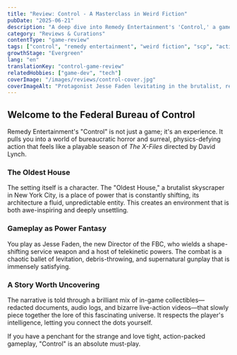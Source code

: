 ```yaml
---
title: "Review: Control - A Masterclass in Weird Fiction"
pubDate: "2025-06-21"
description: "A deep dive into Remedy Entertainment's 'Control,' a game that blends third-person action with a captivating and surreal narrative inspired by the SCP Foundation."
category: "Reviews & Curations"
contentType: "game-review"
tags: ["control", "remedy entertainment", "weird fiction", "scp", "action-adventure"]
growthStage: "Evergreen"
lang: "en"
translationKey: "control-game-review"
relatedHobbies: ["game-dev", "tech"]
coverImage: "/images/reviews/control-cover.jpg"
coverImageAlt: "Protagonist Jesse Faden levitating in the brutalist, reality-bending halls of the Oldest House."
---
```


## Welcome to the Federal Bureau of Control

Remedy Entertainment's "Control" is not just a game; it's an experience. It pulls you into a world of bureaucratic horror and surreal, physics-defying action that feels like a playable season of *The X-Files* directed by David Lynch.

### The Oldest House
The setting itself is a character. The "Oldest House," a brutalist skyscraper in New York City, is a place of power that is constantly shifting, its architecture a fluid, unpredictable entity. This creates an environment that is both awe-inspiring and deeply unsettling.

### Gameplay as Power Fantasy
You play as Jesse Faden, the new Director of the FBC, who wields a shape-shifting service weapon and a host of telekinetic powers. The combat is a chaotic ballet of levitation, debris-throwing, and supernatural gunplay that is immensely satisfying.

### A Story Worth Uncovering
The narrative is told through a brilliant mix of in-game collectibles—redacted documents, audio logs, and bizarre live-action videos—that slowly piece together the lore of this fascinating universe. It respects the player's intelligence, letting you connect the dots yourself.

If you have a penchant for the strange and love tight, action-packed gameplay, "Control" is an absolute must-play.
